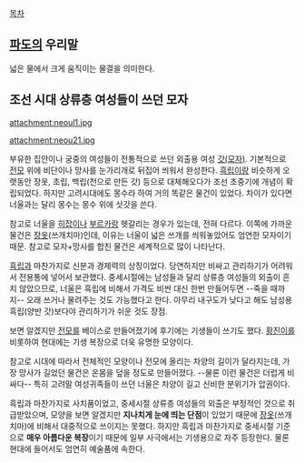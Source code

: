 [[목차]]

== [[파도]]의 우리말 ==
넓은 물에서 크게 움직이는 물결을 의미한다.

== 조선 시대 상류층 여성들이 쓰던 모자 ==
attachment:neoul1.jpg

attachment:neou21.jpg

부유한 집안이나 궁중의 여성들이 전통적으로 쓰던 외출용 여성 [[갓(모자)]]. 기본적으로 [[전모]] 위에 비단이나 망사를 눈가리개로 뒤집어 씌워서 완성한다. [[흑립]]이랑 비슷하게 오랫동안 장옷, 초립, 백립(천으로 만든 갓) 등으로 대체해오다가 조선 초중기에 개념이 확립되었다. 하지만 고려시대에도 몽수라 하여 거의 똑같은 물건이 있었다. 차이가 있다면 너울과는 달리 몽수는 몽수 위에 삿갓을 쓴다.

참고로 너울을 [[히잡]]이나 [[부르카]]랑 헷갈리는 경우가 있는데, 전혀 다르다. 이쪽에 가까운 물건은 [[장옷]](쓰개치마)인데, 이유는 너울이 넓은 쓰개를 씌워놓았어도 엄연한 모자이기 때문. 참고로 모자+망사를 합친 물건은 세계적으로 많이 나타난다.

[[흑립]]과 마찬가지로 신분과 경제력의 상징이었다. 당연하지만 비싸고 관리하기가 어려워서 전용통에 넣어서 보관했다. 중세시절에는 남성들과 달리 상류층 여성들의 외출이 흔치 않았으므로, 너울은 흑립에 비해서 가격도 비싼 대신 한번 만들어두면 --죽을 때까지-- 오래 쓰거나 물려주는 것도 가능했다고 한다. 아무리 내구도가 낮다고 해도 남성용 흑립(양반 갓)보다야 관리하기가 쉬운 것도 장점.

보면 알겠지만 [[전모]]를 베이스로 만들어졌기에 후기에는 기생들이 쓰기도 했다. [[황진이]]를 비롯하여 현대에는 기생 복장으로 더욱 유명한 모양이다.

참고로 시대에 따라서 전체적인 모양이나 전모에 올리는 차양의 길이가 달라지는데, 가장 망사가 길었던 물건은 온몸을 덮을 정도로 만들어졌다. --물론 이런 물건은 더럽게 비싸다-- 특히 고려말 여성귀족들이 쓰던 너울은 차양이 길고 신비한 분위기가 압권이다.

흑립과 마찬가지로 사치품이었고, 중세시절 상류층 여성들의 외출은 부정적인 것으로 취급받았으며, 모양을 보면 알겠지만 '''지나치게 눈에 띄는 단점'''이 있었기 때문에 [[장옷]](쓰개치마)에 비해서 대중적으로 쓰이지는 못했다. 하지만 흑립과 마찬가지로 중세시절 기준으로 '''매우 아름다운 복장'''이기 때문에 일부 사극에서는 기생용으로 자주 등장한다. 물론 현대에 들어서도 엄연히 예술품에 속한다.
